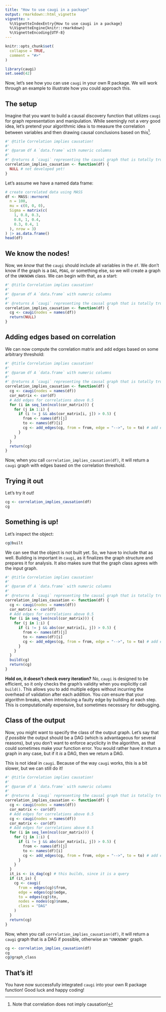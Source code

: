 ```yaml
---
title: "How to use caugi in a package"
output: rmarkdown::html_vignette
vignette: >
  %\VignetteIndexEntry{How to use caugi in a package}
  %\VignetteEngine{knitr::rmarkdown}
  %\VignetteEncoding{UTF-8} 
---
```


```r
knitr::opts_chunk$set(
  collapse = TRUE,
  comment = "#>"
)
```

```r
library(caugi)
set.seed(42)
```

Now, let's see how you can use `caugi` in your own R package. We will work through an example to illustrate how you could approach this.

## The setup
Imagine that you want to build a causal discovery function that utilizes `caugi` for graph representation and manipulation. While seemingly not a very good idea, let's pretend your algorithmic idea is to measure the correlation between variables and then drawing causal conclusions based on this^[Note that correlation does not imply causation!]. 

```r
#' @title Correlation implies causation!
#'
#' @param df A `data.frame` with numeric columns
#'
#' @returns A `caugi` representing the causal graph that is totally true!
correlation_implies_causation <- function(df) {
  NULL # not developed yet!
}
```

Let's assume we have a named data frame:

```r
# create correlated data using MASS
df <- MASS::mvrnorm(
  n = 100,
  mu = c(0, 0, 0),
  Sigma = matrix(c(
    1, 0.8, 0.3,
    0.8, 1, 0.4,
    0.3, 0.4, 1
  ), nrow = 3)
) |> as.data.frame()
head(df)
```

## We know the nodes!

Now, we _know_ that the `caugi` should include all variables in the `df`. We don't know if the graph is a `DAG`, `PDAG`, or something else, so we will create a graph of the `UNKNOWN` class. We can begin with that, as a start:

```r
#' @title Correlation implies causation!
#'
#' @param df A `data.frame` with numeric columns
#'
#' @returns A `caugi` representing the causal graph that is totally true!
correlation_implies_causation <- function(df) {
  cg <- caugi(nodes = names(df))
  return(NULL)
}
```

## Adding edges based on correlation

We can now compute the correlation matrix and add edges based on some arbitrary threshold:

```r
#' @title Correlation implies causation!
#'
#' @param df A `data.frame` with numeric columns
#'
#' @returns A `caugi` representing the causal graph that is totally true!
correlation_implies_causation <- function(df) {
  cg <- caugi(nodes = names(df))
  cor_matrix <- cor(df)
  # Add edges for correlations above 0.5
  for (i in seq_len(ncol(cor_matrix))) {
    for (j in 1:i) {
      if (i != j && abs(cor_matrix[i, j]) > 0.5) {
        from <- names(df)[j]
        to <- names(df)[i]
        cg <- add_edges(cg, from = from, edge = "-->", to = to) # add edge to caugi
      }
    }
  }
  return(cg)
}
```

Now, when you call `correlation_implies_causation(df)`, it will return a `caugi` graph with edges based on the correlation threshold.

## Trying it out

Let's try it out!

```r
cg <- correlation_implies_causation(df)
cg
```

## Something is up!

Let's inspect the object:

```r
cg@built
```

We can see that the object is not built yet. So, we have to include that as well. Building is important in `caugi`, as it finalizes the graph structure and prepares it for analysis. It also makes sure that the graph class agrees with the input graph.  

```r
#' @title Correlation implies causation!
#'
#' @param df A `data.frame` with numeric columns
#'
#' @returns A `caugi` representing the causal graph that is totally true!
correlation_implies_causation <- function(df) {
  cg <- caugi(nodes = names(df))
  cor_matrix <- cor(df)
  # Add edges for correlations above 0.5
  for (i in seq_len(ncol(cor_matrix))) {
    for (j in 1:i) {
      if (i != j && abs(cor_matrix[i, j]) > 0.5) {
        from <- names(df)[j]
        to <- names(df)[i]
        cg <- add_edges(cg, from = from, edge = "-->", to = to) # add edge to caugi
      }
    }
  }
  build(cg)
  return(cg)
}
```

**Hold on, it doesn't check every iteration?** No, `caugi` is designed to be efficient, so it only checks the graph's validity when you explicitly call `build()`. This allows you to add multiple edges without incurring the overhead of validation after each addition. 
You _can_ ensure that your algorithm breaks, when introducing a faulty edge by building at each step. This is computationally expensive, but sometimes necessary for debugging. 

## Class of the output

Now, you might want to specify the class of the output graph. Let's say that _if possible_ the output should be a DAG (which is advantageous for several reasons), but you don't want to enforce acyclicity in the algorithm, as that could sometimes make your function error. You would rather have it return a graph in any case, but if it _is_ a DAG, then we return a DAG. 

This is not ideal in `caugi`. Because of the way `caugi` works, this is a bit slower, but we can still do it! 

```r
#' @title Correlation implies causation!
#'
#' @param df A `data.frame` with numeric columns
#'
#' @returns A `caugi` representing the causal graph that is totally true!
correlation_implies_causation <- function(df) {
  cg <- caugi(nodes = names(df))
  cor_matrix <- cor(df)
  # Add edges for correlations above 0.5
  cg <- caugi(nodes = names(df))
  cor_matrix <- cor(df)
  # Add edges for correlations above 0.5
  for (i in seq_len(ncol(cor_matrix))) {
    for (j in 1:i) {
      if (i != j && abs(cor_matrix[i, j]) > 0.5) {
        from <- names(df)[j]
        to <- names(df)[i]
        cg <- add_edges(cg, from = from, edge = "-->", to = to) # add edge to caugi
      }
    }
  }
  it_is <- is_dag(cg) # this builds, since it is a query
  if (it_is) {
    cg <- caugi(
      from = edges(cg)$from,
      edge = edges(cg)$edge,
      to = edges(cg)$to,
      nodes = nodes(cg)$name,
      class = "DAG"
    )
  }
  return(cg)
}
```

Now, when you call `correlation_implies_causation(df)`, it will return a `caugi` graph that is a DAG if possible, otherwise an `"UNKNOWN"` graph.

```r
cg <- correlation_implies_causation(df)
cg
cg@graph_class
```

## That's it!

You have now successfully integrated `caugi` into your own R package function! Good luck and happy coding!
